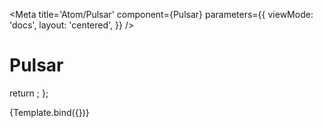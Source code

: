 

<Meta
  title='Atom/Pulsar'
  component={Pulsar}
  parameters={{
    viewMode: 'docs',
    layout: 'centered',
  }}
/>

# Pulsar

  return <Pulsar />;
};

<Canvas withSource='open'>
  <Story name='Pulsar' args={{}}>
    {Template.bind({})}
  </Story>
</Canvas>
